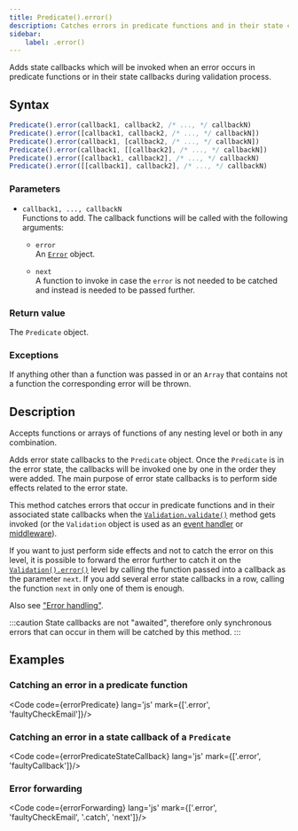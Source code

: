```yaml
---
title: Predicate().error()
description: Catches errors in predicate functions and in their state callbacks.
sidebar: 
    label: .error()
---
```



Adds state callbacks which will be invoked when an error occurs in predicate functions or in their state callbacks during validation process.

## Syntax

```js
Predicate().error(callback1, callback2, /* ..., */ callbackN)
Predicate().error([callback1, callback2, /* ..., */ callbackN])
Predicate().error(callback1, [callback2, /* ..., */ callbackN])
Predicate().error(callback1, [[callback2], /* ..., */ callbackN])
Predicate().error([callback1, callback2], /* ..., */ callbackN)
Predicate().error([[callback1], callback2], /* ..., */ callbackN)
```
### Parameters

- `callback1, ..., callbackN`
<br/> Functions to add. The callback functions will be called with the following arguments:

    - `error` 
    <br/> An [`Error`](https://developer.mozilla.org/en-US/docs/Web/JavaScript/Reference/Global_Objects/Error) object. 
    
    - `next` 
    <br/> A function to invoke in case the `error` is not needed to be catched and instead is needed to be passed further. 

### Return value

The `Predicate` object. 

### Exceptions

If anything other than a function was passed in or an `Array` that contains not a function the corresponding error will be thrown. 

## Description

Accepts functions or arrays of functions of any nesting level or both in any combination. 

Adds error state callbacks to the `Predicate` object. Once the `Predicate` is in the error state, the callbacks will be invoked one by one in the order they were added. The main purpose of error state callbacks is to perform side effects related to the error state. 

This method catches errors that occur in predicate functions and in their associated state callbacks when the [`Validation.validate()`](/api/validation/instance-methods/validate/) method gets invoked (or the `Validation` object is used as an [event handler](/api/validation/callable-object/event-handler/) or [middleware](/api/validation/callable-object/middleware/)). 

If you want to just perform side effects and not to catch the error on this level, it is possible to forward the error further to catch it on the [`Validation().error()`](/api/validation/instance-methods/error/) level by calling the function passed into a callback as the parameter `next`. If you add several error state callbacks in a row, calling the function `next` in only one of them is enough. 

Also see ["Error handling"](/concept/error-handling/).

:::caution 
State callbacks are not "awaited", therefore only synchronous errors that can occur in them will be catched by this method.
:::

## Examples

### Catching an error in a predicate function

<Code code={errorPredicate} lang='js' mark={['.error', 'faultyCheckEmail']}/>

### Catching an error in a state callback of a `Predicate`

<Code code={errorPredicateStateCallback} lang='js' mark={['.error', 'faultyCallback']}/>

### Error forwarding

<Code code={errorForwarding} lang='js' mark={['.error', 'faultyCheckEmail', '.catch', 'next']}/>
